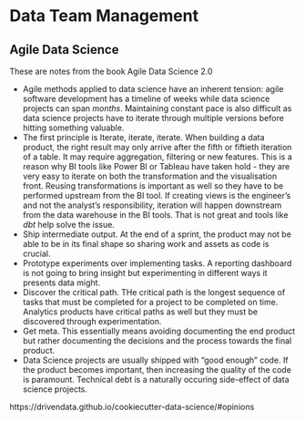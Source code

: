 # Data Team Management

## Agile Data Science

These are notes from the book Agile Data Science 2.0

* Agile methods applied to data science have an inherent tension: agile software development has a timeline of weeks while data science projects can span *months*. Maintaining constant pace is also difficult as data science projects have to iterate through multiple versions before hitting something valuable.
* The first principle is Iterate, iterate, iterate. When building a data product, the right result may only arrive after the fifth or fiftieth iteration of a table. It may require aggregation, filtering or new features. This is a reason why BI tools like Power BI or Tableau have taken hold - they are very easy to iterate on both the transformation and the visualisation front. Reusing transformations is important as well so they have to be performed upstream from the BI tool. If creating views is the engineer's and not the analyst's responsibility, iteration will happen downstream from the data warehouse in the BI tools. That is not great and tools like *dbt* help solve the issue.
* Ship intermediate output. At the end of a sprint, the product may not be able to be in its final shape so sharing work and assets as code is crucial. 
* Prototype experiments over implementing tasks. A reporting dashboard is not going to bring insight but experimenting in different ways it presents data might.
* Discover the critical path. THe critical path is the longest sequence of tasks that must be completed for a project to be completed on time. Analytics products have critical paths as well but they must be discovered through experimentation.
* Get meta. This essentially means avoiding documenting the end product but rather documenting the decisions and the process towards the final product.
* Data Science projects are usually shipped with "good enough" code. If the product becomes important, then increasing the quality of the code is paramount. Technical debt is a naturally occuring side-effect of data science projects.


https://drivendata.github.io/cookiecutter-data-science/#opinions
